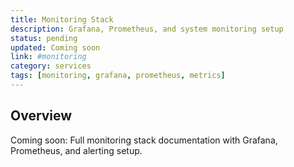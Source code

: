 ```yaml
---
title: Monitoring Stack
description: Grafana, Prometheus, and system monitoring setup
status: pending
updated: Coming soon
link: #monitoring
category: services
tags: [monitoring, grafana, prometheus, metrics]
---
```


## Overview

Coming soon: Full monitoring stack documentation with Grafana, Prometheus, and alerting setup.
